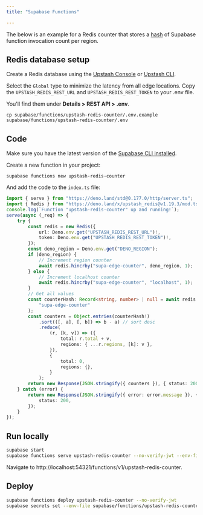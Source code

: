 ```yaml
---
title: "Supabase Functions"

---
```


The below is an example for a Redis counter that stores a [hash](https://redis.io/commands/hincrby/) of Supabase function invocation count per region.

## Redis database setup

Create a Redis database using the [Upstash Console](https://console.upstash.com/) or [Upstash CLI](https://github.com/upstash/cli).

Select the `Global` type to minimize the latency from all edge locations. Copy the `UPSTASH_REDIS_REST_URL` and `UPSTASH_REDIS_REST_TOKEN` to your .env file.

You'll find them under **Details > REST API > .env**.

```shell
cp supabase/functions/upstash-redis-counter/.env.example supabase/functions/upstash-redis-counter/.env
```

## Code

Make sure you have the latest version of the [Supabase CLI installed](https://supabase.com/docs/guides/cli#installation).

Create a new function in your project:

```shell
supabase functions new upstash-redis-counter
```

And add the code to the `index.ts` file:

```ts index.ts
import { serve } from "https://deno.land/std@0.177.0/http/server.ts";
import { Redis } from "https://deno.land/x/upstash_redis@v1.19.3/mod.ts";
console.log(`Function "upstash-redis-counter" up and running!`);
serve(async (_req) => {
    try {
        const redis = new Redis({
            url: Deno.env.get("UPSTASH_REDIS_REST_URL")!,
            token: Deno.env.get("UPSTASH_REDIS_REST_TOKEN")!,
        });
        const deno_region = Deno.env.get("DENO_REGION");
        if (deno_region) {
            // Increment region counter
            await redis.hincrby("supa-edge-counter", deno_region, 1);
        } else {
            // Increment localhost counter
            await redis.hincrby("supa-edge-counter", "localhost", 1);
        }
        // Get all values
        const counterHash: Record<string, number> | null = await redis.hgetall(
            "supa-edge-counter"
        );
        const counters = Object.entries(counterHash!)
            .sort(([, a], [, b]) => b - a) // sort desc
            .reduce(
                (r, [k, v]) => ({
                    total: r.total + v,
                    regions: { ...r.regions, [k]: v },
                }),
                {
                    total: 0,
                    regions: {},
                }
            );
        return new Response(JSON.stringify({ counters }), { status: 200 });
    } catch (error) {
        return new Response(JSON.stringify({ error: error.message }), {
            status: 200,
        });
    }
});
```

## Run locally

```bash
supabase start
supabase functions serve upstash-redis-counter --no-verify-jwt --env-file supabase/functions/upstash-redis-counter/.env
```

Navigate to http://localhost:54321/functions/v1/upstash-redis-counter.

## Deploy

```bash
supabase functions deploy upstash-redis-counter --no-verify-jwt
supabase secrets set --env-file supabase/functions/upstash-redis-counter/.env
```
